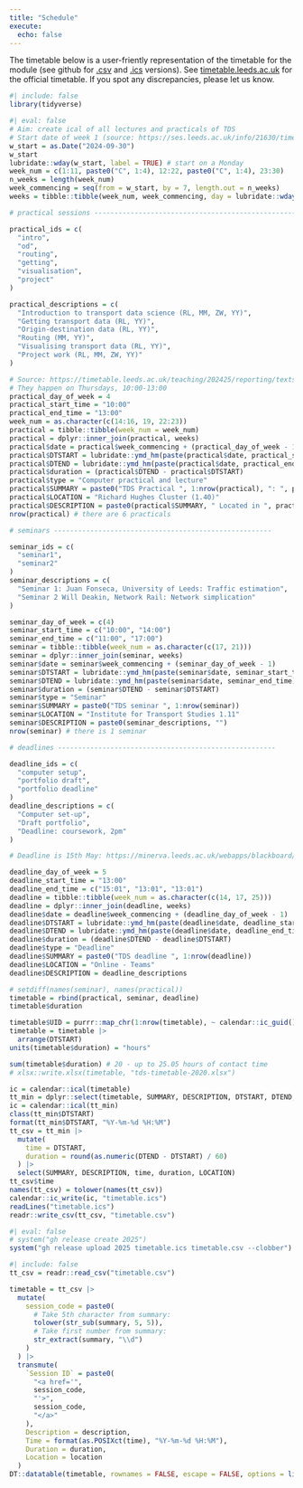 ```yaml
---
title: "Schedule"
execute: 
  echo: false
---
```


<!-- From https://timetable.leeds.ac.uk/teaching/202425/reporting/Individual?objectclass=module&idtype=name&identifier=TRAN5340M01&&template=SWSCUST+module+Individual&days=1-7&weeks=1-52&periods=1-21 -->

The timetable below is a user-friently representation of the timetable for the module (see github for [.csv](https://github.com/itsleeds/tds/blob/main/timetable.csv) and [.ics](https://github.com/itsleeds/tds/releases/download/2025/timetable.ics) versions).
See [timetable.leeds.ac.uk](https://timetable.leeds.ac.uk/teaching/202425/reporting/Individual?objectclass=module&idtype=name&identifier=TRAN5340M01&&template=SWSCUST+module+Individual&days=1-7&weeks=1-52&periods=1-21) for the official timetable.
If you spot any discrepancies, please let us know.

```r
#| include: false
library(tidyverse)
```

```r
#| eval: false
# Aim: create ical of all lectures and practicals of TDS
# Start date of week 1 (source: https://ses.leeds.ac.uk/info/21630/timetabling/1384/teaching-week-patterns-202425)
w_start = as.Date("2024-09-30")
w_start
lubridate::wday(w_start, label = TRUE) # start on a Monday
week_num = c(1:11, paste0("C", 1:4), 12:22, paste0("C", 1:4), 23:30)
n_weeks = length(week_num)
week_commencing = seq(from = w_start, by = 7, length.out = n_weeks)
weeks = tibble::tibble(week_num, week_commencing, day = lubridate::wday(week_commencing, label = TRUE))

# practical sessions ------------------------------------------------------

practical_ids = c(
  "intro",
  "od",
  "routing",
  "getting",
  "visualisation",
  "project"
)

practical_descriptions = c(
  "Introduction to transport data science (RL, MM, ZW, YY)",
  "Getting transport data (RL, YY)",
  "Origin-destination data (RL, YY)",
  "Routing (MM, YY)",
  "Visualising transport data (RL, YY)",
  "Project work (RL, MM, ZW, YY)"
)

# Source: https://timetable.leeds.ac.uk/teaching/202425/reporting/textspreadsheet;?objectclass=module&idtype=name&identifier=TRAN5340M01&&template=SWSCUST+module+Individual&days=1-7&weeks=1-52&periods=1-21
# They happen on Thursdays, 10:00-13:00
practical_day_of_week = 4
practical_start_time = "10:00"
practical_end_time = "13:00"
week_num = as.character(c(14:16, 19, 22:23))
practical = tibble::tibble(week_num = week_num)
practical = dplyr::inner_join(practical, weeks)
practical$date = practical$week_commencing + (practical_day_of_week - 1)
practical$DTSTART = lubridate::ymd_hm(paste(practical$date, practical_start_time)) 
practical$DTEND = lubridate::ymd_hm(paste(practical$date, practical_end_time))
practical$duration = (practical$DTEND - practical$DTSTART)
practical$type = "Computer practical and lecture"
practical$SUMMARY = paste0("TDS Practical ", 1:nrow(practical), ": ", practical_descriptions)
practical$LOCATION = "Richard Hughes Cluster (1.40)"
practical$DESCRIPTION = paste0(practical$SUMMARY, " Located in ", practical$LOCATION)
nrow(practical) # there are 6 practicals

# seminars ------------------------------------------------------

seminar_ids = c(
  "seminar1",
  "seminar2"
)
seminar_descriptions = c(
  "Seminar 1: Juan Fonseca, University of Leeds: Traffic estimation",
  "Seminar 2 Will Deakin, Network Rail: Network simplication"
)

seminar_day_of_week = c(4)
seminar_start_time = c("10:00", "14:00")
seminar_end_time = c("11:00", "17:00")
seminar = tibble::tibble(week_num = as.character(c(17, 21)))
seminar = dplyr::inner_join(seminar, weeks)
seminar$date = seminar$week_commencing + (seminar_day_of_week - 1)
seminar$DTSTART = lubridate::ymd_hm(paste(seminar$date, seminar_start_time)) 
seminar$DTEND = lubridate::ymd_hm(paste(seminar$date, seminar_end_time))
seminar$duration = (seminar$DTEND - seminar$DTSTART)
seminar$type = "Seminar"
seminar$SUMMARY = paste0("TDS seminar ", 1:nrow(seminar))
seminar$LOCATION = "Institute for Transport Studies 1.11"
seminar$DESCRIPTION = paste0(seminar_descriptions, "")
nrow(seminar) # there is 1 seminar

# deadlines ------------------------------------------------------

deadline_ids = c(
  "computer setup",
  "portfolio draft",
  "portfolio deadline"
)
deadline_descriptions = c(
  "Computer set-up",
  "Draft portfolio",
  "Deadline: coursework, 2pm"
)

# Deadline is 15th May: https://minerva.leeds.ac.uk/webapps/blackboard/content/listContentEditable.jsp?content_id=_629207_1&course_id=_504933_1&mode=reset

deadline_day_of_week = 5
deadline_start_time = "13:00"
deadline_end_time = c("15:01", "13:01", "13:01")
deadline = tibble::tibble(week_num = as.character(c(14, 17, 25)))
deadline = dplyr::inner_join(deadline, weeks)
deadline$date = deadline$week_commencing + (deadline_day_of_week - 1)
deadline$DTSTART = lubridate::ymd_hm(paste(deadline$date, deadline_start_time)) 
deadline$DTEND = lubridate::ymd_hm(paste(deadline$date, deadline_end_time))
deadline$duration = (deadline$DTEND - deadline$DTSTART)
deadline$type = "Deadline"
deadline$SUMMARY = paste0("TDS deadline ", 1:nrow(deadline))
deadline$LOCATION = "Online - Teams"
deadline$DESCRIPTION = deadline_descriptions

# setdiff(names(seminar), names(practical))
timetable = rbind(practical, seminar, deadline) 
timetable$duration

timetable$UID = purrr::map_chr(1:nrow(timetable), ~ calendar::ic_guid())
timetable = timetable |> 
  arrange(DTSTART) 
units(timetable$duration) = "hours"

sum(timetable$duration) # 20 - up to 25.05 hours of contact time
# xlsx::write.xlsx(timetable, "tds-timetable-2020.xlsx")

ic = calendar::ical(timetable) 
tt_min = dplyr::select(timetable, SUMMARY, DESCRIPTION, DTSTART, DTEND, LOCATION, UID)
ic = calendar::ical(tt_min)
class(tt_min$DTSTART)
format(tt_min$DTSTART, "%Y-%m-%d %H:%M")
tt_csv = tt_min |> 
  mutate(
    time = DTSTART,
    duration = round(as.numeric(DTEND - DTSTART) / 60)
  ) |> 
  select(SUMMARY, DESCRIPTION, time, duration, LOCATION)
tt_csv$time
names(tt_csv) = tolower(names(tt_csv))
calendar::ic_write(ic, "timetable.ics")
readLines("timetable.ics")
readr::write_csv(tt_csv, "timetable.csv")
```

```r
#| eval: false
# system("gh release create 2025")
system("gh release upload 2025 timetable.ics timetable.csv --clobber")
```

```r
#| include: false
tt_csv = readr::read_csv("timetable.csv")
```


```r
timetable = tt_csv |> 
  mutate(
    session_code = paste0(
      # Take 5th character from summary:
      tolower(str_sub(summary, 5, 5)),
      # Take first number from summary:
      str_extract(summary, "\\d")
    )
  ) |>
  transmute(
    `Session ID` = paste0(
      "<a href='",
      session_code,
      "'>",
      session_code,
      "</a>"
    ),
    Description = description,
    Time = format(as.POSIXct(time), "%Y-%m-%d %H:%M"),
    Duration = duration,
    Location = location
  )
DT::datatable(timetable, rownames = FALSE, escape = FALSE, options = list(pageLength = 20))
```

